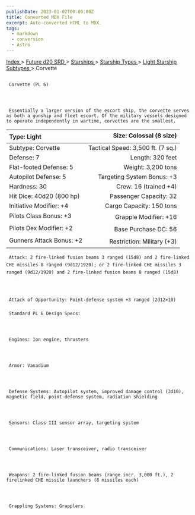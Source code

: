 ```yaml
---
publishDate: 2023-01-02T00:00:00Z
title: Converted MDX File
excerpt: Auto-converted HTML to MDX.
tags:
  - markdown
  - conversion
  - Astro
---
```







[
      Index
     ](-index)
     >
     [
      Future d20 SRD
     ](future-d20-srd-index)
     >
     [
      Starships
     ](future-d20-srd-starships-index)
     >
     [
      Starship Types
     ](future-d20-srd-starships-starship-types-index)
     >
     [
      Light Starship Subtypes
     ](future-d20-srd-starships-starship-types-light-starship-subtypes-index)
     > Corvette
    





## 
     Corvette (PL 6)
    



     Essentially a larger version of the escort ship, the corvette serves as both a gunship and fleet escort. Of the military vessels designed to operate independently in wartime, corvettes are the smallest.
    


| Type: Light | Size: Colossal (8 size) |
| :------------- | --------------------------: |
| Subtype: Corvette | Tactical Speed: 3,500 ft. (7 sq.) |
| Defense: 7 | Length: 320 feet |
| Flat-footed Defense: 5 | Weight: 3,200 tons |
| Autopilot Defense: 5 | Targeting System Bonus: +3 |
| Hardness: 30 | Crew: 16 (trained +4) |
| Hit Dice: 40d20 (800 hp) | Passenger Capacity: 32 |
| Initiative Modifier: +4 | Cargo Capacity: 150 tons |
| Pilots Class Bonus: +3 | Grapple Modifier: +16 |
| Pilots Dex Modifier: +2 | Base Purchase DC: 56 |
| Gunners Attack Bonus: +2 | Restriction: Military (+3) |




     Attack: 2 fire-linked fusion beams 3 ranged (15d8) and 2 fire-linked CHE missiles 8 ranged (9d12/1920); or 2 fire-linked CHE missiles 3 ranged (9d12/1920) and 2 fire-linked fusion beams 8 ranged (15d8)
    



     Attack of Opportunity: Point-defense system +3 ranged (2d12×10)
    


### 
     Standard PL 6 Design Specs:
    



     Engines: Ion engine, thrusters
    



     Armor: Vanadium
    



     Defense Systems: Autopilot system, improved damage control (3d10), magnetic field, point-defense system, radiation shielding
    



     Sensors: Class III sensor array, targeting system
    



     Communications: Laser transceiver, radio transceiver
    



     Weapons: 2 fire-linked fusion beams (range incr. 3,000 ft.), 2 firelinked CHE missile launchers (8 missiles each)
    



     Grappling Systems: Grapplers
    




